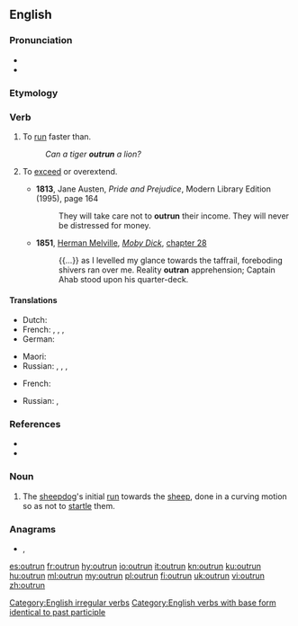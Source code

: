==English==

===Pronunciation===
* {{rhymes|ʌn|lang=en}}
* {{IPA|/ˈaʊtɹʌn/|lang=en}}

===Etymology===
{{prefix|en|out|run}}

===Verb===
{{en-verb|outruns|outrunning|outran|outrun}}

# {{lb|en|transitive}} To [[run]] faster than.
#: ''Can a tiger '''outrun''' a lion?''
# {{lb|en|transitive}} To [[exceed]] or overextend.
#* '''1813''', Jane Austen, ''Pride and Prejudice'', Modern Library Edition (1995), page 164
#*: They will take care not to '''outrun''' their income. They will never be distressed for money.
#* '''1851''', [[w:Herman Melville|Herman Melville]], ''[[w:Moby Dick|Moby Dick]]'', [[s:Moby-Dick/Chapter 28|chapter 28]]
#*: {{...}} as I levelled my glance towards the taffrail, foreboding shivers ran over me. Reality '''outran''' apprehension; Captain Ahab stood upon his quarter-deck.

====Translations====
{{trans-top|run faster}}
* Dutch: {{t+|nl|ontlopen}}
* French: {{t|fr|[[prendre]] [[de]] [[l']][[avance]] [[sur]]}}, {{t+|fr|distancer}}, {{t+|fr|prendre de vitesse}}, {{t+|fr|semer}}
* German: {{t+|de|überholen}}
{{trans-mid}}
* Maori: {{t|mi|kaikape}}
* Russian: {{t+|ru|обгоня́ть|impf}}, {{t+|ru|обогна́ть|pf}}, {{t+|ru|опережа́ть|impf}}, {{t+|ru|опереди́ть|pf}}
{{trans-bottom}}

{{trans-top|exceed}}
* French: {{t+|fr|dépasser}}
{{trans-mid}}
* Russian: {{t+|ru|превосходи́ть|impf}}, {{t+|ru|превзойти́|pf}}
{{trans-bottom}}

===References===
* {{R:Century 1911}}
* {{R:Webster 1913}}

===Noun===
{{en-noun}}

# {{lb|en|sheepdog trials}} The [[sheepdog]]'s initial [[run]] towards the [[sheep]], done in a curving motion so as not to [[startle]] them.

===Anagrams===
* {{l|en|run out}}, {{l|en|runout}}

[[Category:English irregular verbs]]
[[Category:English verbs with base form identical to past participle]]

[[es:outrun]]
[[fr:outrun]]
[[hy:outrun]]
[[io:outrun]]
[[it:outrun]]
[[kn:outrun]]
[[ku:outrun]]
[[hu:outrun]]
[[ml:outrun]]
[[my:outrun]]
[[pl:outrun]]
[[fi:outrun]]
[[uk:outrun]]
[[vi:outrun]]
[[zh:outrun]]